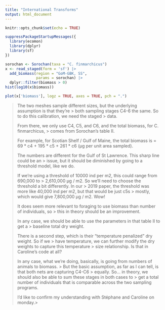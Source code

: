 ```yaml
---
title: "International Transforms"
output: html_document
---
```


```r
knitr::opts_chunk$set(echo = TRUE)
```

```r
suppressPackageStartupMessages({
  library(ecomon)
  library(dplyr)
  library(sf)
})

sorochan <- Sorochan(taxa = "C. finmarchicus")
x <- read_staged(form = 'sf') |>
  add_biomass(region = "GoM-GBK, SS",
              params = sorochan) |>
  dplyr::filter(biomass > 0)
hist(log10(x$biomass))
```
```r
plot(x['biomass'], logz = TRUE, axes = TRUE, pch = ".")
```


> The two meshes sample different sizes, but the underlying assumption is that they’re > both sampling stages C4-6 the same. So to do this calibration, we need the staged > data.
> 
> From there, we only use C4, C5, and C6, and the total biomass, for C. finmarchicus, > comes from Sorochan’s table II. 
> 
> For example, for Scotian Shelf / Gulf of Maine, the total biomass is = 69 * c4 + 195 *  c5 + 261 * c6  (µg per unit area sampled).
> 
> The numbers are different for the Gulf of St Lawrence. This sharp line could be an > issue, but it should be diminished by going to a threshold model, like we do.
> 
> If we’re using a threshold of 10000 ind per m2, this could range from 690,000 to > 2,610,000 µg / m2. So we’ll need to choose the threshold a bit differently. In our > 2019 paper, the threshold was more like 40,000 ind per m2, but that would be just c5s > mostly, which would give 7,800,000 µg / m2. Wow!
> 
> It does seem more relevant to foraging to use biomass than number of individuals, so > this in theory should be an improvement.
> 
> In any case, we should be able to use the parameters in that table II to get a > baseline total dry weight.
> 
> There is a second step, which is their “temperature penalized” dry weight. So if we > have temperature, we can further modify the dry weights to capture this temperature > size relationship. Is that in Caroline’s code at all?
> 
> In any case, what we’re doing, basically, is going from numbers of animals to biomass. > But the basic assumption, as far as I can tell, is that both nets are capturing C4-C6 > equally. So… in theory, we should also be able to sum these stages in both cases to > get a total number of individuals that is comparable across the two sampling programs.
> 
> I’d like to confirm my understanding with Stéphane and Caroline on monday.> 